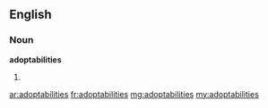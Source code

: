 ==English==
===Noun===
'''adoptabilities'''
# {{plural of|[[adoptability]]}}

[[ar:adoptabilities]]
[[fr:adoptabilities]]
[[mg:adoptabilities]]
[[my:adoptabilities]]